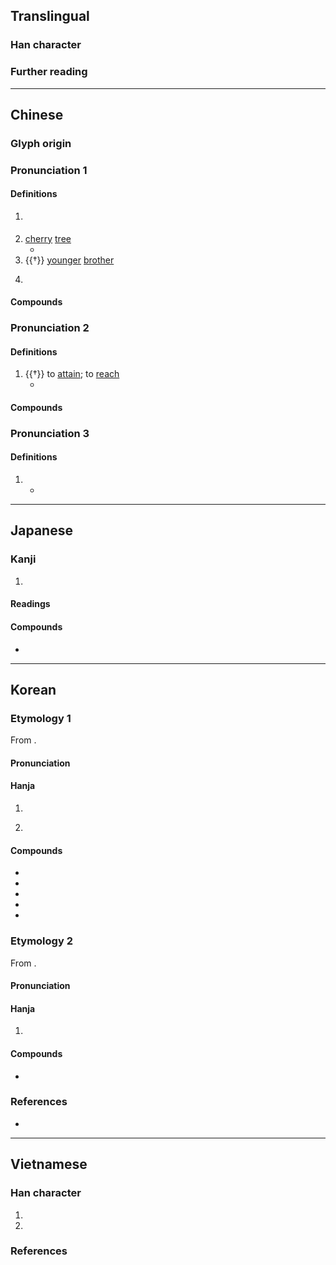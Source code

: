 {{character info}}
==Translingual==

===Han character===
{{Han char|rn=75|rad=木|as=08|sn=12|four=45932|canj=DLE|ids=⿰木隶}}

===Further reading===
{{Han ref|kx=0533.180|dkj=14957|dj=0921.160|hdz=21240.030|uh=68E3}}

----

==Chinese==
{{zh-forms}}

===Glyph origin===
{{Han etym}}
{{Han compound|木|隶|c1=s|c2=p|t1=wood; tree|ls=psc}}

===Pronunciation 1===
{{zh-pron
|m=dì
|c=dai6
|mc=y
|oc=y
|ma=
|cat=pn,n
}}

====Definitions====
{{zh-hanzi}}

# {{lb|zh|botany}} {{taxlink|Kerria japonica|species|ver=180130}}
# [[cherry]] [[tree]]
#* {{zh-x|常棣 之 華，鄂 不 韡{wěi}韡{wěi}。凡 今 之 人，莫 如 兄弟。|The flowers of the '''cherry''' tree—<br>Are they not gorgeously displayed?<br>Of all the men in the world<br>There are none equal to brothers.|ref=Shijing}}
# {{†}} [[younger]] [[brother]]
#: {{zh-alt-inline|弟}}
# {{surname|zh}}

====Compounds====
{{zh-der|棠棣:{{taxlink|Prunus japonica|species}}, brothers|棣花|無棣|唐棣:{{taxlink|Prunus japonica|species}}, brothers|常棣:{{taxlink|Prunus japonica|species}}, brothers|棣華|棣鄂|棣棠:[[kerria]], {{taxlink|Kerria japonica|species|noshow=1}}|棣棠花:[[kerria]], {{taxlink|Kerria japonica|species}}}}

===Pronunciation 2===
{{zh-pron
|m=tì
|mc=
|oc=
|cat=v
}}

====Definitions====
{{zh-hanzi}}

# {{†}} to [[attain]]; to [[reach]]
#* {{zh-x|正月，《乾[乾]》之 九 三，萬物 棣{tì}通。|ref=Hanshu}}

====Compounds====
{{zh-der|棣通|棣達}}

===Pronunciation 3===
{{zh-pron
|m=dài
|mc=
|oc=
|cat=a
}}

====Definitions====
{{zh-hanzi}}

# {{zh-only|棣棣}}
#* {{zh-x|我 心 匪 席，不可 卷 也。威 儀 棣{dài}棣{dài}，不可 選 也。|My mind is not a mat;<br>It cannot be rolled up.<br>My deportment has been '''dignified and good''',<br>With nothing wrong which can be pointed out.|ref=Shijing}}

----

==Japanese==

===Kanji===
{{ja-kanji|grade=|rs=木08}}

# {{lb|ja|botany}} {{taxlink|Kerria japonica|species|ver=180130}}

====Readings====
{{ja-readings
|goon=だい
|kanon=てい
|on=たい
|kun=にわざくら, いくり, にわうめ
|nanori=とおる
}}

====Compounds====
* {{ja-r|棣棠|ヤマブキ}}

----

==Korean==

===Etymology 1===
From {{der|ko|ltc|sort=체|-}} {{ltc-l|棣}}. 

{{collapse|
* {{hanja-dongguk|똉〮|ttyéy}}
* {{hanja-hunmong|톄〯|thyěy|菓實#상11B}}
|Historical readings
|bg=#FFFFFF}}

====Pronunciation====
{{ko-hanja-pron|체}}

====Hanja====
{{ko-hanja-search}}
{{ko-hanja|산앵두나무|체}}

# {{hanja form of|체|{{taxlink|Vaccinium koreanum|species|ver=190830}}}}
# {{lb|ko|literary}} {{hanja form of|체|to [[attain]]; to [[reach]]}}

====Compounds====
{{der-top3|Compounds}}
* {{ko-l|체당|棣棠}}
* {{ko-l|체통|棣通}}
* {{ko-l|체화|棣華}}
* {{ko-l|체당화|棣棠花}}
* {{ko-l|체악지정|棣鄂之情}}
{{der-bottom}}

===Etymology 2===
From {{der|ko|ltc|-}} {{zh-l|*棣}}.

{{collapse|
* {{hanja-dongguk|ᄄᆡᆼ〮|ttóy}}
|Historical readings
|bg=#FFFFFF}}

====Pronunciation====
{{ko-hanja-pron|태}}

====Hanja====
{{ko-hanja|익숙하다|익숙할|태}}

# {{lb|ko|literary}} {{hanja form of|태|[[courteous]] [[appearance]]}}

====Compounds====
{{der-top3|Compounds}}
* {{ko-l|태태|棣棣}}
{{der-bottom}}

===References===
* {{R:hanjadoc|5132}}

----

==Vietnamese==

===Han character===
{{vi-readings|rs=木08
|hanviet=đệ-gdhn, lệ-gdhn
|phienthiet=大計 đại kế
}}

# {{han tu form of|đệ|[[brother]]; [[sibling]]}}
# {{han tu form of|lệ|{{taxlink|Kerria japonica|species|ver=180130}}}}

===References===
<references/>